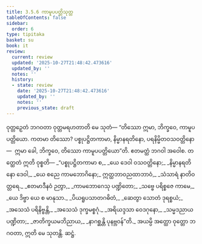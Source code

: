 ```yaml
---
title: 3.5.6 ကာမူပပတ္တိသုတ္တ
tableOfContents: false
sidebar:
  order: 6
type: tipitaka
basket: su
book: it
review:
  current: review
  updated: '2025-10-27T21:48:42.473616'
  updated_by: ''
  notes: ''
  history:
  - state: review
    date: '2025-10-27T21:48:42.473616'
    updated_by: ''
    notes: ''
    previous_state: draft
---
```



<ReviewStatus review={frontmatter.review} showDetails={true} />

<HypothesisAnnotation frontmatter={frontmatter} />

<DynamicBreadcrumb />

<Division number="95" book="it" e="ch" v="18" p="258">

<Paragraph number="677" book="it">
ဝုတ္တဉှေတံ ဘဂဝတာ ဝုတ္တမရဟတာတိ မေ သုတံ—
</Paragraph>

<Paragraph number="678" book="it">
“တိဿော ဣမာ, ဘိက္ခဝေ, ကာမူပပတ္တိယော. ကတမာ တိဿော? ပစ္စုပဋ္ဌိတကာမာ, နိမ္မာနရတိနော, ပရနိမ္မိတဝသဝတ္တိနော—  ဣမာ ခေါ, ဘိက္ခဝေ, တိဿော ကာမူပပတ္တိယော”တိ. ဧတမတ္ထံ ဘဂဝါ အဝေါစ. တတ္ထေတံ ဣတိ ဝုစ္စတိ—
</Paragraph>

<Paragraph number="679" type="verses" book="it">
_“ပစ္စုပဋ္ဌိတကာမာ စ,_  
_ယေ ဒေဝါ ဝသဝတ္တိနော;_  
_နိမ္မာနရတိနော ဒေဝါ,_  
_ယေ စညေ ကာမဘောဂိနော;_  
ဣတ္ထဘာဝညထာဘာဝံ,_  
_သံသာရံ နာတိဝတ္တရေ._  

</Paragraph>

<Paragraph number="680" type="verses" book="it">
_ဧတမာဒီနဝံ ဉတွာ,_  
_ကာမဘောဂေသု ပဏ္ဍိတော;_  
_သဗ္ဗေ ပရိစ္စဇေ ကာမေ,_  
_ယေ ဒိဗ္ဗာ ယေ စ မာနုသာ._  

</Paragraph>

<Paragraph number="681" type="verses" book="it">
_ပိယရူပသာတဂဓိတံ,_  
_ဆေတွာ သောတံ ဒုရစ္စယံ;_  
_အသေသံ ပရိနိဗ္ဗန္တိ,_  
_အသေသံ ဒုက္ခမစ္စဂုံ._  

</Paragraph>

<Paragraph number="682" type="verses" book="it">
_အရိယဒ္ဒသာ ဝေဒဂုနော,_  
_သမ္မဒညာယ ပဏ္ဍိတာ;_  
_ဇာတိက္ခယမဘိညာယ,_  
_နာဂစ္ဆန္တိ ပုနဗ္ဘဝန်”တိ._  

</Paragraph>

<Paragraph number="683" book="it">
အယမ္ပိ အတ္ထော ဝုတ္တော ဘဂဝတာ, ဣတိ မေ သုတန္တိ.

</Paragraph>
</Division>

<Paragraph number="684" type="center" book="it">
ဆဋ္ဌံ.
</Paragraph>
